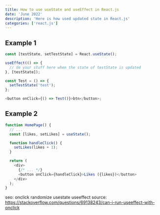 ```yaml
---
title: How to use useState and useEffect in React.js
date: 'June 2022'
description: 'Here is how used updated state in React.js'
categories: ['react.js']
---
```


## Example 1

```js
const [testState, setTestState] = React.useState();

useEffect(() => {
  // do your stuff here when the state of testState is updated
}, [testState]);

const Test = () => {
  setTestState('test');
};

<button onClick={() => Test()}>btn</button>;
```

## Example 2

```js
function HomePage() {
  // ...
  const [likes, setLikes] = useState();

  function handleClick() {
    setLikes(likes + 1);
  }

  return (
    <div>
      {/* ... */}
      <button onClick={handleClick}>Likes ({likes})</button>
    </div>
  );
}
```

seo: onclick randomize usestate useeffect
source: https://stackoverflow.com/questions/69138243/can-i-run-useeffect-with-onclick
